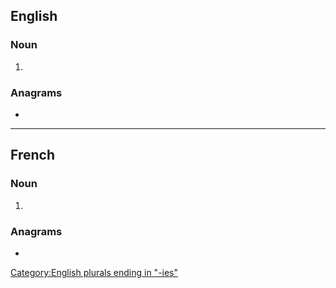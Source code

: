 ==English==

===Noun===
{{head|en|noun form}}

# {{plural of|en|satrapy}}

===Anagrams===
* {{anagrams|en|a=aaeiprsst|asperitas|aspirates|parasites|pastieras}}

[[Category:English plurals ending in "-ies"]]

----

==French==

===Noun===
{{head|fr|noun plural form|g=f}}

# {{plural of|fr|satrapie}}

===Anagrams===
* {{anagrams|fr|parasites}}